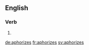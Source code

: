 ==English==

===Verb===
{{head|en}}

# {{en-third-person singular of|aphorize}}

[[de:aphorizes]]
[[fr:aphorizes]]
[[sv:aphorizes]]